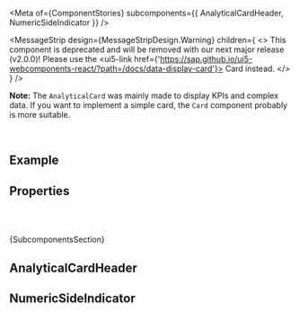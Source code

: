
<Meta of={ComponentStories} subcomponents={{ AnalyticalCardHeader, NumericSideIndicator }} />

<DocsHeader />

<MessageStrip
  design={MessageStripDesign.Warning}
  children={
    <>
      This component is deprecated and will be removed with our next major release (v2.0.0)! Please use the
      <ui5-link href={'https://sap.github.io/ui5-webcomponents-react/?path=/docs/data-display-card'}>
        Card
      </ui5-link> instead.
    </>
  }
/>

**Note:** The `AnalyticalCard` was mainly made to display KPIs and complex data. If you want to implement a simple card, the `Card` component probably is more suitable.

<br />

## Example

<Canvas of={ComponentStories.Default} />

## Properties

<ControlsWithNote of={ComponentStories.Default} />

<br />
<br />

<Markdown>{SubcomponentsSection}</Markdown>

## AnalyticalCardHeader

<Description of={AnalyticalCardHeader} />

<ArgTypesWithNote of={AnalyticalCardHeader} />

## NumericSideIndicator

<Description of={NumericSideIndicator} />

<ArgTypesWithNote of={NumericSideIndicator} />

<Footer />
